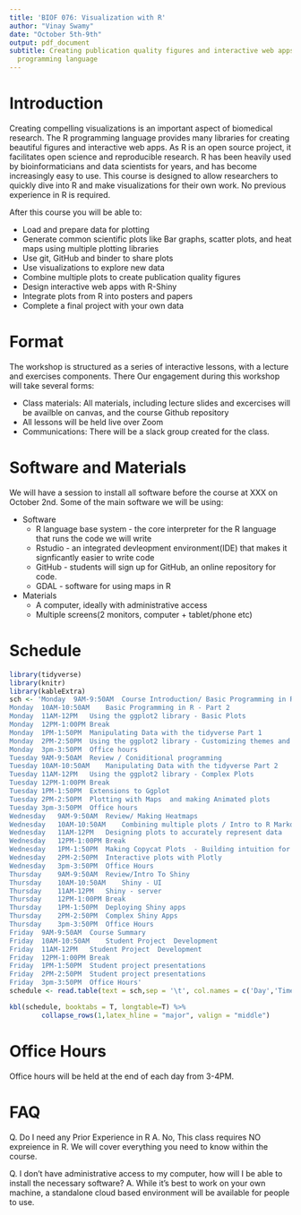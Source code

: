 ```yaml
---
title: 'BIOF 076: Visualization with R'
author: "Vinay Swamy"
date: "October 5th-9th"
output: pdf_document 
subtitle: Creating publication quality figures and interactive web apps with the R
  programming language
---
```

# Introduction
Creating compelling visualizations is an important aspect of biomedical research. The R programming language provides many libraries for creating beautiful figures and interactive web apps. As R is an open source project, it facilitates open science and reproducible research. R has been heavily used by bioinformaticians and data scientists for years, and has become increasingly easy to use. This course is designed to allow researchers to quickly dive into R and make visualizations for their own work. No previous experience in R is required. 

After this course you will be able to:

* Load and prepare data for plotting
* Generate common scientific plots like Bar graphs, scatter plots, and heat maps using multiple plotting libraries 
* Use git, GitHub and binder to share plots
* Use visualizations to explore new data
* Combine multiple plots to create publication quality figures 
* Design interactive web apps with R-Shiny 
* Integrate plots from R into posters and papers
* Complete a final project with your own data

# Format
The workshop is structured as a series of interactive lessons, with a lecture and exercises components. There 
Our engagement during this workshop will take several forms: 

* Class materials: All materials, including lecture slides and excercises will be availble on canvas, and the course Github repository
* All lessons will be held live over Zoom
* Communications: There will be a slack group created for the class.
 
# Software and Materials 
We will have a session to install all software before the course at XXX on October 2nd. Some of the main software we will be using:

* Software
  + R language base system -  the core interpreter for the R language that runs the code we will write
  + Rstudio - an integrated devleopment environment(IDE) that makes it signficantly easier to write code
  + GitHub - students will sign up for GitHub, an online repository for code. 
  + GDAL - software for using maps in R
* Materials
  + A computer, ideally with administrative access
  + Multiple screens(2 monitors, computer  +  tablet/phone etc)

# Schedule

```r
library(tidyverse)
library(knitr)
library(kableExtra)
sch <- 'Monday	9AM-9:50AM	Course Introduction/ Basic Programming in R - Part 1
Monday	10AM-10:50AM	Basic Programming in R - Part 2
Monday	11AM-12PM	Using the ggplot2 library - Basic Plots 
Monday	12PM-1:00PM	Break
Monday	1PM-1:50PM 	Manipulating Data with the tidyverse Part 1
Monday	2PM-2:50PM	Using the ggplot2 library - Customizing themes and Aesthetics
Monday	3pm-3:50PM	Office hours 
Tuesday	9AM-9:50AM	Review / Coniditional programming 
Tuesday	10AM-10:50AM	Manipulating Data with the tidyverse Part 2
Tuesday	11AM-12PM	Using the ggplot2 library - Complex Plots 
Tuesday	12PM-1:00PM	Break 
Tuesday	1PM-1:50PM 	Extensions to Ggplot 
Tuesday	2PM-2:50PM	Plotting with Maps  and making Animated plots 
Tuesday	3pm-3:50PM	Office hours
Wednesday	9AM-9:50AM	Review/ Making Heatmaps 
Wednesday	10AM-10:50AM	Combining multiple plots / Intro to R Markdown 
Wednesday	11AM-12PM	Designing plots to accurately represent data
Wednesday	12PM-1:00PM	Break 
Wednesday	1PM-1:50PM 	Making Copycat Plots  - Building intuition for making novel plots 
Wednesday	2PM-2:50PM	Interactive plots with Plotly
Wednesday	3pm-3:50PM	Office Hours 
Thursday	9AM-9:50AM	Review/Intro To Shiny 
Thursday	10AM-10:50AM	Shiny - UI
Thursday	11AM-12PM	Shiny - server
Thursday	12PM-1:00PM	Break 
Thursday	1PM-1:50PM 	Deploying Shiny apps
Thursday	2PM-2:50PM	Complex Shiny Apps 
Thursday	3pm-3:50PM	Office Hours
Friday	9AM-9:50AM	Course Summary 
Friday	10AM-10:50AM	Student Project  Development
Friday	11AM-12PM	Student Project  Development
Friday	12PM-1:00PM	Break 
Friday	1PM-1:50PM 	Student project presentations 
Friday	2PM-2:50PM	Student project presentations 
Friday	3pm-3:50PM	Office Hours'
schedule <- read.table(text = sch,sep = '\t', col.names = c('Day','Time','Topic'))
```
```r
kbl(schedule, booktabs = T, longtable=T) %>% 
        collapse_rows(1,latex_hline = "major", valign = "middle")
```

# Office Hours
Office hours will be held at the end of each day from 3-4PM. 

# FAQ

Q. Do I need any Prior Experience in R
A. No, This class requires NO expreience in R. We will cover everything you need to know within the course.

Q. I don't have administrative access to my computer, how will I be able to install the necessary software?
A. While it's best to work on your own machine, a standalone cloud based environment will be available for people to use.





